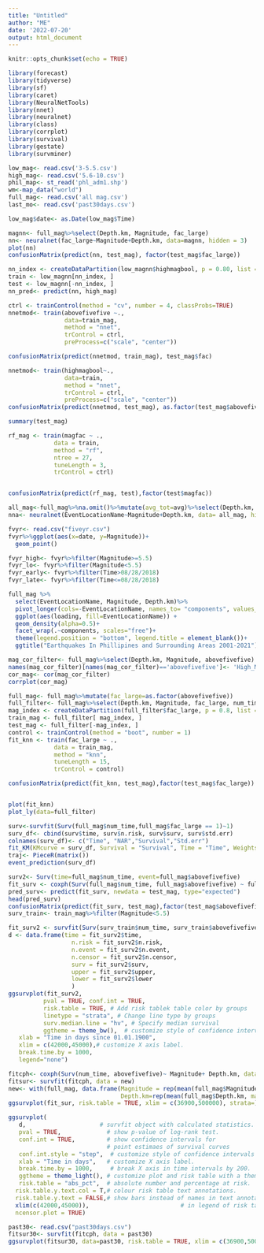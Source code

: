 ---
title: "Untitled"
author: "ME"
date: '2022-07-20'
output: html_document
---

```{r setup, include=FALSE}
knitr::opts_chunk$set(echo = TRUE)
```
```{r}

library(forecast)
library(tidyverse)
library(sf)
library(caret)
library(NeuralNetTools)
library(nnet)
library(neuralnet)
library(class)
library(corrplot)
library(survival)
library(gestate)
library(survminer)
```

```{r}
low_mag<- read.csv('3-5.5.csv')
high_mag<- read.csv('5.6-10.csv')
phil_map<- st_read('phl_adm1.shp')
wm<-map_data("world")
full_mag<- read.csv('all mag.csv')
last_mo<- read.csv('past30days.csv')
```

```{r}
low_mag$date<- as.Date(low_mag$Time)
```
```{r}
magnn<- full_mag%>%select(Depth.km, Magnitude, fac_large)
nn<- neuralnet(fac_large~Magnitude+Depth.km, data=magnn, hidden = 3)
plot(nn)
confusionMatrix(predict(nn, test_mag), factor(test_mag$fac_large))
```

```{r}
nn_index <- createDataPartition(low_magnn$highmagbool, p = 0.80, list = FALSE)
train <- low_magnn[nn_index, ]
test <- low_magnn[-nn_index, ]
nn_pred<- predict(nn, high_mag)
```

```{r}
ctrl <- trainControl(method = "cv", number = 4, classProbs=TRUE)
nnetmod<- train(abovefivefive ~.,
                data=train_mag,
                method = "nnet",
                trControl = ctrl, 
                preProcess=c("scale", "center"))

confusionMatrix(predict(nnetmod, train_mag), test_mag$fac)

nnetmod<- train(highmagbool~.,
                data=train,
                method = "nnet",
                trControl = ctrl, 
                preProcess=c("scale", "center"))
confusionMatrix(predict(nnetmod, test_mag), as.factor(test_mag$abovefivefive))

summary(test_mag)
```
```{r}
rf_mag <- train(magfac ~ .,
             data = train, 
             method = "rf", 
             ntree = 27, 
             tuneLength = 3,
             trControl = ctrl)


confusionMatrix(predict(rf_mag, test),factor(test$magfac))

```

```{r}
all_mag<-full_mag%>%na.omit()%>%mutate(avg_tot=avg)%>%select(Depth.km, Magnitude, EventLocationName, avg_tot)
nna<- neuralnet(EventLocationName~Magnitude+Depth.km, data= all_mag, hidden = 3)
```

```{r}
fvyr<- read.csv("fiveyr.csv")
fvyr%>%ggplot(aes(x=date, y=Magnitude))+
  geom_point()
```
```{r}
fvyr_high<- fvyr%>%filter(Magnitude>=5.5)
fvyr_lo<- fvyr%>%filter(Magnitude<5.5)
fvyr_early<- fvyr%>%filter(Time>08/28/2018)
fvyr_late<- fvyr%>%filter(Time<=08/28/2018)
```

```{r}
full_mag %>%
  select(EventLocationName, Magnitude, Depth.km)%>%
  pivot_longer(cols=-EventLocationName, names_to= "components", values_to= "loading") %>%
  ggplot(aes(loading, fill=EventLocationName)) +
  geom_density(alpha=0.5)+
  facet_wrap(.~components, scales="free")+
  theme(legend.position = "bottom", legend.title = element_blank())+
  ggtitle("Earthquakes In Phillipines and Surrounding Areas 2001-2021")
```
```{r}
mag_cor_filter<- full_mag%>%select(Depth.km, Magnitude, abovefivefive)
names(mag_cor_filter)[names(mag_cor_filter)=='abovefivefive']<- 'High_Magnitude'
cor_mag<- cor(mag_cor_filter)
corrplot(cor_mag)
```

```{r}
full_mag<- full_mag%>%mutate(fac_large=as.factor(abovefivefive))
full_filter<- full_mag%>%select(Depth.km, Magnitude, fac_large, num_time, abovefivefive)
mag_index <- createDataPartition(full_filter$fac_large, p = 0.8, list = FALSE)
train_mag <- full_filter[ mag_index, ]
test_mag <- full_filter[-mag_index, ]
control <- trainControl(method = "boot", number = 1)
fit_knn <- train(fac_large ~ .,
             data = train_mag, 
             method = "knn",
             tuneLength = 15,
             trControl = control)

confusionMatrix(predict(fit_knn, test_mag),factor(test_mag$fac_large))


plot(fit_knn)
plot_ly(data=full_filter)
```

```{r}
surv<-survfit(Surv(full_mag$num_time,full_mag$fac_large == 1)~1)
surv_df<- cbind(surv$time, surv$n.risk, surv$surv, surv$std.err)
colnames(surv_df)<- c("Time", "NAR","Survival","Std.err")
fit_KM(KMcurve = surv_df, Survival = "Survival", Time = "Time", Weights = "NAR", type = "automatic")
traj<- PieceR(matrix())
event_prediction(surv_df)
```
```{r}
surv2<- Surv(time=full_mag$num_time, event=full_mag$abovefivefive)
fit_surv <- coxph(Surv(full_mag$num_time, full_mag$abovefivefive) ~ full_mag$Depth.km+full_mag$Magnitude, train_mag, model = TRUE)
pred_surv<- predict(fit_surv, newdata = test_mag, type="expected")
head(pred_surv)
confusionMatrix(predict(fit_surv, test_mag),factor(test_mag$abovefivefive))
surv_train<- train_mag%>%filter(Magnitude<5.5)

fit_surv2 <- survfit(Surv(surv_train$num_time, surv_train$abovefivefive) ~ surv_train$Magnitude, data=surv_train)
d <- data.frame(time = fit_surv2$time,
                  n.risk = fit_surv2$n.risk,
                  n.event = fit_surv2$n.event,
                  n.censor = fit_surv2$n.censor,
                  surv = fit_surv2$surv,
                  upper = fit_surv2$upper,
                  lower = fit_surv2$lower
                  )
ggsurvplot(fit_surv2,
          pval = TRUE, conf.int = TRUE,
          risk.table = TRUE, # Add risk tablek table color by groups
          linetype = "strata", # Change line type by groups
          surv.median.line = "hv", # Specify median survival
          ggtheme = theme_bw(),  # customize style of confidence intervals
   xlab = "Time in days since 01.01.1900",
   xlim = c(42000,45000),# customize X axis label.
   break.time.by = 1000, 
   legend="none")
```

```{r}
fitcph<- coxph(Surv(num_time, abovefivefive)~ Magnitude+ Depth.km, data=full_mag)
fitsur<- survfit(fitcph, data = new)
new<- with(full_mag, data.frame(Magnitude = rep(mean(full_mag$Magnitude, na.rm=TRUE),2),
                                Depth.km=rep(mean(full_mag$Depth.km, ma.rm=TRUE),2)))
ggsurvplot(fit_sur, risk.table = TRUE, xlim = c(36900,500000), strata=)
```
```{r}
ggsurvplot(
   d,                     # survfit object with calculated statistics.
   pval = TRUE,             # show p-value of log-rank test.
   conf.int = TRUE,         # show confidence intervals for 
                            # point estimaes of survival curves
   conf.int.style = "step",  # customize style of confidence intervals
   xlab = "Time in days",   # customize X axis label.
   break.time.by = 1000,     # break X axis in time intervals by 200.
   ggtheme = theme_light(), # customize plot and risk table with a theme.
   risk.table = "abs_pct",  # absolute number and percentage at risk.
  risk.table.y.text.col = T,# colour risk table text annotations.
  risk.table.y.text = FALSE,# show bars instead of names in text annotations
  xlim(c(42000,45000)),                          # in legend of risk table.
  ncensor.plot = TRUE)
```

```{r}
past30<- read.csv("past30days.csv")
fitsur30<- survfit(fitcph, data = past30)
ggsurvplot(fitsur30, data=past30, risk.table = TRUE, xlim = c(36900,50000))
```

